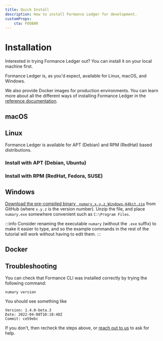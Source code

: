 ```yaml
---
title: Quick Install
description: How to install Formance Ledger for development.
customProps:
    cta: FOOBAR
---
```


# Installation

Interested in trying Formance Ledger out? You can install it on your local machine first.

Formance Ledger is, as you'd expect, available for Linux, macOS, and Windows.

We also provide Docker images for production environments. You can learn more about all the different ways of installing Formance Ledger in the [reference documentation](/oss/ledger/operations/installation).

## macOS
<HomebrewInstall />

## Linux

Formance Ledger is available for APT (Debian) and RPM (RedHat) based distributions.

### Install with APT (Debian, Ubuntu)
<APTInstall />

### Install with RPM (RedHat, Fedora, SUSE)

<RPMInstall />

## Windows

[Download the pre-compiled binary ` numary_x.y.z_Windows-64bit.zip`](https://github.com/numary/ledger/releases) from GitHub (where `x.y.z` is the version number). Unzip the file, and place `numary.exe` somewhere convenient such as `C:\Program Files`.

:::info
Consider renaming the executable `numary` (without the `.exe` suffix) to make it easier to type, and so the example commands in the rest of the tutorial will work without having to edit them.
:::

## Docker

<DockerInstall />

## Troubleshooting

You can check that Formance CLI was installed correctly by trying the following command:

```shell
numary version
```

You should see something like

```
Version: 1.4.0-beta.3 
Date: 2022-04-08T10:18:48Z 
Commit: ce59ebc
```

If you don't, then recheck the steps above, or [reach out to us](oss/ledger/help) to ask for help.
